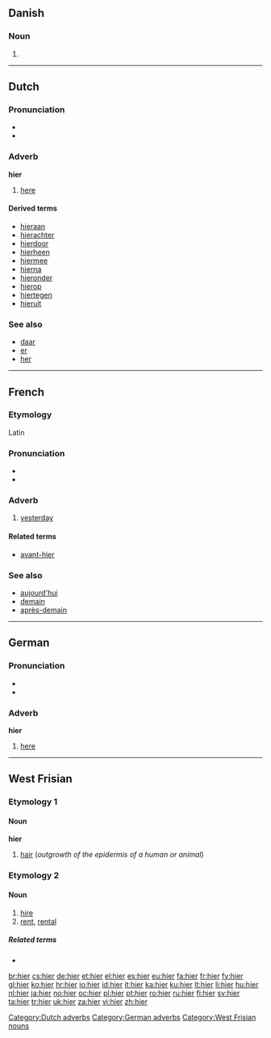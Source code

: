 ==Danish==

===Noun===
{{infl|da|noun form|g=n}}

# {{form of|plural indefinite|hi|lang=da}}

----

==Dutch==

===Pronunciation===
* {{audio|Nl-hier.ogg|audio}}
* {{IPA|lang=nl|/ɦiːr/|/ɦiər/}}

===Adverb===
'''hier'''

# [[here]]

====Derived terms====
{{top2}}
* [[hieraan]]
* [[hierachter]]
* [[hierdoor]]
* [[hierheen]]
* [[hiermee]]
* [[hierna]]
* [[hieronder]]
* [[hierop]]
* [[hiertegen]]
* [[hieruit]]
{{bottom}}

===See also===
* [[daar]]
* [[er#Dutch|er]]
* [[her#Dutch|her]]

[[Category:Dutch adverbs]]

----

==French==

===Etymology===
Latin {{term|lang=la|heri}}

===Pronunciation===
* {{IPA|lang=fr|/(i).jɛʁ/}}
* {{audio|Fr-hier.ogg|audio}}

===Adverb===
{{fr-adv}}

# [[yesterday]]

====Related terms====
* [[avant-hier]]

===See also===
* [[aujourd'hui]]
* [[demain]]
* [[après-demain]]

----

==German==

===Pronunciation===
* {{audio|De-at-hier.ogg|audio (Austria)}}
* {{IPA|[hiːɐ]|lang=de}}

===Adverb===
'''hier'''

# [[here]]

[[Category:German adverbs]]

----

==West Frisian==

===Etymology 1===

====Noun====
'''hier''' {{n}}

# [[hair]] (''outgrowth of the epidermis of a human or animal'')

===Etymology 2===

====Noun====
{{infl|fry|noun}}

# [[hire]]
# [[rent]], [[rental]]

=====Related terms=====
* {{l|fry|hiere}}

[[Category:West Frisian nouns]]

[[br:hier]]
[[cs:hier]]
[[de:hier]]
[[et:hier]]
[[el:hier]]
[[es:hier]]
[[eu:hier]]
[[fa:hier]]
[[fr:hier]]
[[fy:hier]]
[[gl:hier]]
[[ko:hier]]
[[hr:hier]]
[[io:hier]]
[[id:hier]]
[[it:hier]]
[[ka:hier]]
[[ku:hier]]
[[lt:hier]]
[[li:hier]]
[[hu:hier]]
[[nl:hier]]
[[ja:hier]]
[[no:hier]]
[[oc:hier]]
[[pl:hier]]
[[pt:hier]]
[[ro:hier]]
[[ru:hier]]
[[fi:hier]]
[[sv:hier]]
[[ta:hier]]
[[tr:hier]]
[[uk:hier]]
[[za:hier]]
[[vi:hier]]
[[zh:hier]]